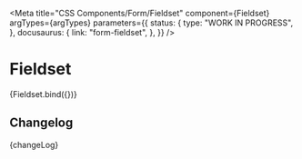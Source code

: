 
<Meta
  title="CSS Components/Form/Fieldset"
  component={Fieldset}
  argTypes={argTypes}
  parameters={{
    status: {
      type: "WORK IN PROGRESS",
    },
    docusaurus: {
      link: "form-fieldset",
    },
  }}
/>

# Fieldset

<Canvas>
  <Story name="Fieldset" args={defaultArgs}>
    {Fieldset.bind({})}
  </Story>
</Canvas>

<ArgsTable story="Fieldset" />

## Changelog

<Description>{changeLog}</Description>
